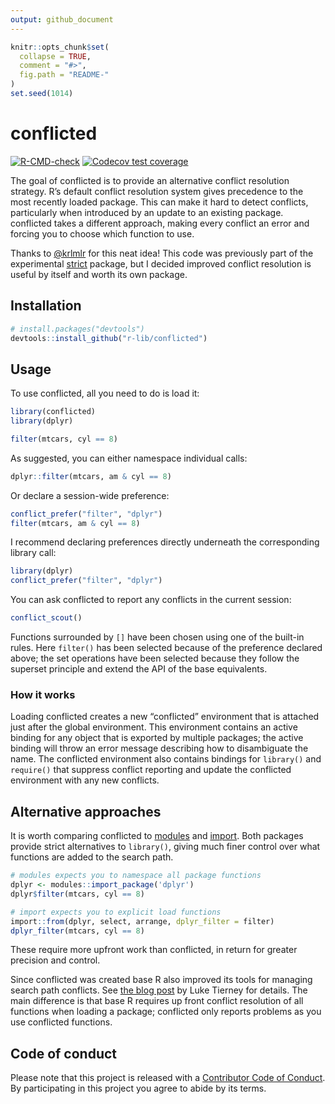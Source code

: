 ```yaml
---
output: github_document
---
```


<!-- README.md is generated from README.Rmd. Please edit that file -->

```r
knitr::opts_chunk$set(
  collapse = TRUE,
  comment = "#>",
  fig.path = "README-"
)
set.seed(1014)
```

# conflicted

<!-- badges: start -->
[![R-CMD-check](https://github.com/r-lib/conflicted/workflows/R-CMD-check/badge.svg)](https://github.com/r-lib/conflicted/actions)
[![Codecov test coverage](https://codecov.io/gh/r-lib/conflicted/branch/main/graph/badge.svg)](https://app.codecov.io/gh/r-lib/conflicted?branch=main)
<!-- badges: end -->

The goal of conflicted is to provide an alternative conflict resolution strategy. R's default conflict resolution system gives precedence to the most recently loaded package. This can make it hard to detect conflicts, particularly when introduced by an update to an existing package. conflicted takes a different approach, making every conflict an error and forcing you to choose which function to use.

Thanks to [\@krlmlr](https://github.com/krlmlr) for this neat idea! This code was previously part of the experimental [strict](https://github.com/hadley/strict) package, but I decided improved conflict resolution is useful by itself and worth its own package.

## Installation

```r
# install.packages("devtools")
devtools::install_github("r-lib/conflicted")
```

## Usage

To use conflicted, all you need to do is load it:

```r
library(conflicted)
library(dplyr)

filter(mtcars, cyl == 8)
```

As suggested, you can either namespace individual calls:

```r
dplyr::filter(mtcars, am & cyl == 8)
```

Or declare a session-wide preference:

```r
conflict_prefer("filter", "dplyr")
filter(mtcars, am & cyl == 8)
```

I recommend declaring preferences directly underneath the corresponding library call:

```r
library(dplyr)
conflict_prefer("filter", "dplyr")
```

You can ask conflicted to report any conflicts in the current session:

```r
conflict_scout()
```

Functions surrounded by `[]` have been chosen using one of the built-in rules. Here `filter()` has been selected because of the preference declared above; the set operations have been selected because they follow the superset principle and extend the API of the base equivalents.

### How it works

Loading conflicted creates a new "conflicted" environment that is attached just after the global environment. This environment contains an active binding for any object that is exported by multiple packages; the active binding will throw an error message describing how to disambiguate the name. The conflicted environment also contains bindings for `library()` and `require()` that suppress conflict reporting and update the conflicted environment with any new conflicts.

## Alternative approaches

It is worth comparing conflicted to [modules](http://github.com/klmr/modules) and [import](https://github.com/smbache/import). Both packages provide strict alternatives to `library()`, giving much finer control over what functions are added to the search path. 

```r
# modules expects you to namespace all package functions
dplyr <- modules::import_package('dplyr')
dplyr$filter(mtcars, cyl == 8)

# import expects you to explicit load functions
import::from(dplyr, select, arrange, dplyr_filter = filter)
dplyr_filter(mtcars, cyl == 8)
```

These require more upfront work than conflicted, in return for greater precision and control.

Since conflicted was created base R also improved its tools for managing search path conflicts. See [the blog post](https://developer.r-project.org/Blog/public/2019/03/19/managing-search-path-conflicts/) by Luke Tierney for details. The main difference is that base R requires up front conflict resolution of all functions when loading a package; conflicted only reports problems as you use conflicted functions.

## Code of conduct

Please note that this project is released with a [Contributor Code of Conduct](CODE_OF_CONDUCT.md).
By participating in this project you agree to abide by its terms.
